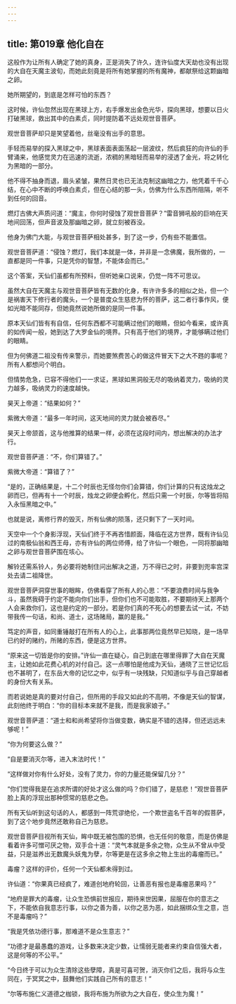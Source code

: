 ```yaml
---
---
---
```

title: 第019章 他化自在
---





这般作为让所有人确定了她的真身，正是消失了许久，连许仙度大天劫也没有出现的大自在天魔主波旬，而她此刻竟是将所有她掌握的所有魔神，都献祭给这颗幽暗之卵。

她所期望的，到底是怎样可怕的东西？

这时候，许仙忽然出现在黑球上方，右手爆发出金色光华，探向黑球，想要以日火打破黑球，救出其中的白素贞，同时提防着不远处观世音菩萨。

观世音菩萨却只是笑望着他，丝毫没有出手的意思。

手轻而易举的探入黑球之中，黑球表面表面荡起一层波纹，然后疯狂的向许仙的手臂涌来，他感觉灵力在迅速的流逝，浓稠的黑暗轻而易举的浸透了金光，将之转化为黑暗的一部分。

他不得不抽身而退，眉头紧皱，果然日灵也已无法克制这幽暗之力，他凭着千千心结，在心中不断的呼唤白素贞，但在心结的那一头，仿佛为什么东西所阻隔，听不到任何的回音。

燃灯古佛大声质问道：“魔主，你何时侵蚀了观世音菩萨？”雷音狮吼般的巨响在天地间回荡，但声音波及那幽暗之卵，就立刻被吞没。

他身为佛门大能，与观世音菩萨相处甚多，到了这一步，仍有些不能置信。

观世音菩萨道：“侵蚀？燃灯，我们本就是一体，并非是一念佛魔，我所做的，一直都是同一件事，只是凭你的智慧，不能体会而已。”

这个答案，天仙们虽都有所预料，但听她亲口说来，仍觉一阵不可思议。

虽然大自在天魔主与观世音菩萨皆有无数的化身，有许许多多的相似之处，但一个是祸害天下修行者的魔头，一个是普度众生慈悲为怀的菩萨，这二者行事作风，便如光暗不能同存，但她竟然说她所做的是同一件事。

原本天仙们皆有有自信，任何东西都不可能瞒过他们的眼睛，但如今看来，或许真的如传闻一般，她到达了大罗金仙的境界。只有高于他们的境界，才能够瞒过他们的眼睛。

但为何佛道二祖没有传来警示，而她要煞费苦心的做这件冒天下之大不韪的事呢？所有人都想问个明白。

但情势危急，已容不得他们一一求证，黑球如黑洞般无尽的吸纳着灵力，吸纳的灵力越多，吸纳灵力的速度越快。

昊天上帝道：“结果如何？”

紫微大帝道：“最多一年时间，这天地间的灵力就会被吞尽。”

昊天上帝颔首，这与他推算的结果一样，必须在这段时间内，想出解决的办法才行。

观世音菩萨道：“不，你们算错了。”

紫微大帝道：“算错了？”

“是的，正确结果是，十二个时辰也无怪勿你们会算错，你们计算的只有这烛龙之卵而已，但再有十一个时辰，烛龙之卵便会孵化，然后只需一个时辰，尔等皆将陷入永恒黑暗之中。”

也就是说，离修行界的毁灭，所有仙佛的陨落，还只剩下了一天时间。

天空中一个个身影浮现，天仙们终于不再吝惜颜面，降临在这方世界，既有许仙见过的南极仙翁和西王母，亦有许仙的两位师傅，给了许仙一个眼色，一同将那幽暗之卵与观世音菩萨围在垓心。

解铃还需系铃人，务必要将她制住问出解决之道，万不得已之时，非要到兜率宫深处去请二祖降世。

观世音菩萨洞穿世事的眼眸，仿佛看穿了所有人的心思：“不要浪费时间与我争斗，虽然我碍于约定不能向你们出手，但你们也不可能取胜，不要期待天上那两个人会来救你们，这也是约定的一部分。若是你们真的不死心的想要去试一试，不妨带我传一句话，和尚、道士，这场赌局，赢的是我。”

笃定的声音，如同重锤敲打在所有人的心上，此事那两位竟然早已知晓，是一场早已约好的赌约，所赌的东西，便是这方世界。

“原来这一切皆是你的安排。”许仙一直在疑心，自己到底在哪里得罪了大自在天魔主，让她如此花费心机的对付自己。这一点哪怕是他成为天仙，通晓了三世记忆后也不甚明了，在东岳大帝的记忆之中，似乎有一块残缺，只知道似乎与自己穿越者的身份大有关系。

而若说她是真的要对付自己，但所用的手段又如此的不高明，不像是天仙的智谋，此刻他终于明白：“你的目标本来就不是我，而是我家娘子。”

观世音菩萨道：“道士和和尚希望将你当做变数，确实是不错的选择，但还远远未够呢！”

“你为何要这么做？”

“自是要消灭尔等，进入末法时代！”

“这样做对你有什么好处，没有了灵力，你的力量还能保留几分？”

“你们觉得我是在追求所谓的好处才这么做的吗？你们错了，是慈悲！”观世音菩萨脸上真的浮现出那种惯常的慈悲之色。

所有天仙听到这句话的人，都感到一阵荒谬绝伦，一个欺世盗名千百年的假菩萨，到了这个地步竟然还敢称自己为慈悲。

观世音菩萨目视所有天仙，眸中既无被包围的恐惧，也无任何的敬意，而是仿佛是看着许多可憎可厌之物，双手合十道：“灵气本就是多余之物，众生从不曾从中受益，只是滋养出无数魔头妖鬼为孽，尔等更是在这多余之物上生出的毒瘤而已。”

毒瘤？这样的评价，任何一个天仙都未得到过。

许仙道：“你果真已经疯了，难道创地府轮回，让善恶有报也是毒瘤恶果吗？”

“地府是罪大的毒瘤，让众生恐惧前世报应，期待来世因果，屈服在你的意志之下，不能依自我意志行事，以你之善为善，以你之恶为恶，如此捆绑众生之意，岂不是毒瘤吗？”

“我是凭依功德行事，那难道不是众生意志？”

“功德才是最愚蠢的游戏，让多数来决定少数，让懦弱无能者来约束自信强大者，这是何等的不公平。”

“今日终于可以为众生清除这些孽障，真是可喜可贺，消灭你们之后，我将与众生同在，于冥冥之中，鼓舞他们实践自己所有的意志！”

“尔等布施仁义道德之枷锁，我将布施为所欲为之大自在，使众生为魔！”